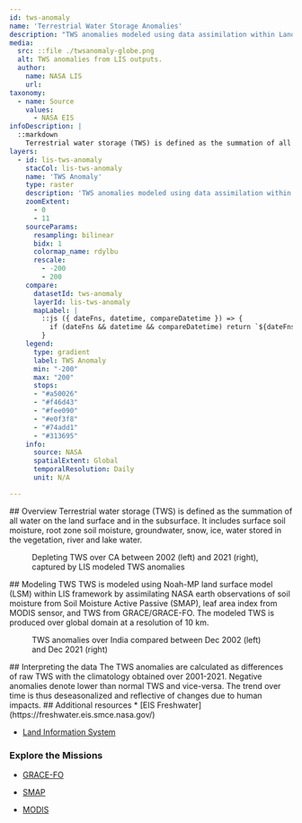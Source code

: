 ```yaml
---
id: tws-anomaly
name: 'Terrestrial Water Storage Anomalies'
description: "TWS anomalies modeled using data assimilation within Land Information System framework"
media:
  src: ::file ./twsanomaly-globe.png
  alt: TWS anomalies from LIS outputs.
  author:
    name: NASA LIS
    url:
taxonomy:
  - name: Source
    values:
      - NASA EIS
infoDescription: |
  ::markdown
    Terrestrial water storage (TWS) is defined as the summation of all water on the land surface and in the subsurface. It includes surface soil moisture, root zone soil moisture, groundwater, snow, ice, water stored in the vegetation, river and lake water.
layers:
  - id: lis-tws-anomaly
    stacCol: lis-tws-anomaly
    name: 'TWS Anomaly'
    type: raster
    description: 'TWS anomalies modeled using data assimilation within Land Information System framework'
    zoomExtent:
      - 0
      - 11
    sourceParams:
      resampling: bilinear
      bidx: 1
      colormap_name: rdylbu
      rescale:
        - -200
        - 200
    compare:
      datasetId: tws-anomaly
      layerId: lis-tws-anomaly
      mapLabel: |
        ::js ({ dateFns, datetime, compareDatetime }) => {
          if (dateFns && datetime && compareDatetime) return `${dateFns.format(datetime, 'DD LLL yyyy')} VS ${dateFns.format(compareDatetime, 'DD LLL yyyy')}`;        
        }
    legend:
      type: gradient
      label: TWS Anomaly
      min: "-200"
      max: "200"
      stops:
      - "#a50026"
      - "#f46d43"
      - "#fee090"
      - "#e0f3f8"
      - "#74add1"
      - "#313695"
    info:
      source: NASA
      spatialExtent: Global
      temporalResolution: Daily 
      unit: N/A 

---
```

<Block type='full'>
<Prose>
## Overview
Terrestrial water storage (TWS) is defined as the summation of all water on the land surface and in the subsurface. It includes surface soil moisture, root zone soil moisture, groundwater, snow, ice, water stored in the vegetation, river and lake water.
</Prose>
  <Figure>
  <Map
    datasetId='tws-anomaly'
    layerId='lis-tws-anomaly'
    dateTime='2002-12-01'
    zoom={4}
    center={[-116,36]}
    compareDateTime='2021-12-01'
  />
  <Caption
    attrAuthor='NASA'
    attrUrl='https://nasa.gov/'
  >
  Depleting TWS over CA between 2002 (left) and 2021 (right), captured by LIS modeled TWS anomalies
</Caption>
  </Figure>

</Block>


<Block>
<Prose>
## Modeling TWS 
TWS is modeled using Noah-MP land surface model (LSM) within LIS framework by assimilating NASA earth observations of soil moisture from Soil Moisture Active Passive (SMAP), leaf area index from MODIS sensor, and TWS from GRACE/GRACE-FO. The modeled TWS is produced over global domain at a resolution of 10 km. 
</Prose>
</Block>

<Block type='full'>
  <Figure>
  <Map
    datasetId='tws-anomaly'
    layerId='lis-tws-anomaly'
    dateTime='2002-12-01'
    zoom={4}
    center={[77.63,24.27]}
    compareDateTime='2021-12-01'
  />
  <Caption
    attrAuthor='NASA'
    attrUrl='https://nasa.gov/'
  >
  TWS anomalies over India compared between Dec 2002 (left) and Dec 2021 (right) 
</Caption>
  </Figure>
<Prose>
## Interpreting the data
The TWS anomalies are calculated as differences of raw TWS with the climatology obtained over 2001-2021. Negative anomalies denote lower than normal TWS and vice-versa. The trend over time is thus deseasonalized and reflective of changes due to human impacts.
</Prose>
</Block>

<Block>
<Prose>
## Additional resources
* [EIS Freshwater](https://freshwater.eis.smce.nasa.gov/)

* [Land Information System](https://lis.gsfc.nasa.gov/)

### Explore the Missions
* [GRACE-FO](https://gracefo.jpl.nasa.gov/data/grace-fo-data/)

* [SMAP](https://smap.jpl.nasa.gov/)

* [MODIS](https://modis.gsfc.nasa.gov/)
</Prose>
</Block>
